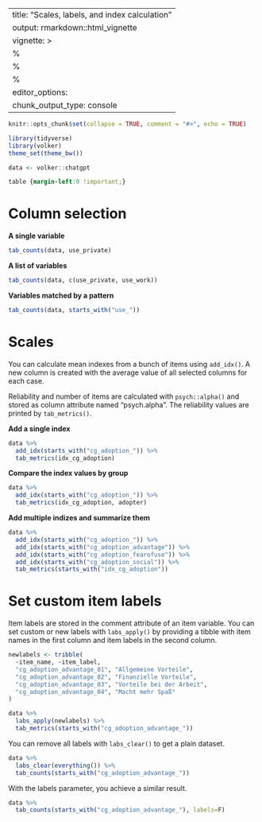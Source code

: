 
---
title: "Scales, labels, and index calculation"
output: rmarkdown::html_vignette
vignette: >
  %\VignetteIndexEntry{Scales, labels, and index calculation}
  %\VignetteEncoding{UTF-8}
  %\VignetteEngine{knitr::rmarkdown}
editor_options: 
  chunk_output_type: console
---

```r
knitr::opts_chunk$set(collapse = TRUE, comment = "#>", echo = TRUE)

library(tidyverse)
library(volker)
theme_set(theme_bw())

data <- volker::chatgpt

```

```css
table {margin-left:0 !important;}
```

# Column selection

**A single variable**
```r
tab_counts(data, use_private)
```


**A list of variables**
```r
tab_counts(data, c(use_private, use_work))
```


**Variables matched by a pattern**
```r
tab_counts(data, starts_with("use_"))
```


# Scales

You can calculate mean indexes from a bunch of items using `add_idx()`. 
A new column is created with the average value of all selected columns
for each case. 

Reliability and number of items are calculated with `psych::alpha()`
and stored as column attribute named "psych.alpha". The reliability values 
are printed by `tab_metrics()`.

**Add a single index**
```r
data %>%
  add_idx(starts_with("cg_adoption_")) %>%
  tab_metrics(idx_cg_adoption)
```

**Compare the index values by group**
```r
data %>%
  add_idx(starts_with("cg_adoption_")) %>%
  tab_metrics(idx_cg_adoption, adopter)
```

**Add multiple indizes and summarize them**
```r
data %>%
  add_idx(starts_with("cg_adoption_")) %>%
  add_idx(starts_with("cg_adoption_advantage")) %>%
  add_idx(starts_with("cg_adoption_fearofuse")) %>%
  add_idx(starts_with("cg_adoption_social")) %>%
  tab_metrics(starts_with("idx_cg_adoption"))
```


# Set custom item labels

Item labels are stored in the comment attribute of an item variable. 
You can set custom or new labels with `labs_apply()` by providing a tibble 
with item names in the first column
and item labels in the second column.

```r
newlabels <- tribble(
  ~item_name, ~item_label,
  "cg_adoption_advantage_01", "Allgemeine Vorteile",
  "cg_adoption_advantage_02", "Finanzielle Vorteile",
  "cg_adoption_advantage_03", "Vorteile bei der Arbeit",
  "cg_adoption_advantage_04", "Macht mehr Spaß"
)

data %>%
  labs_apply(newlabels) %>%
  tab_metrics(starts_with("cg_adoption_advantage_"))
```

You can remove all labels with `labs_clear()` to get a plain dataset.

```r
data %>%
  labs_clear(everything()) %>%
  tab_counts(starts_with("cg_adoption_advantage_"))
```

With the labels parameter, you achieve a similar result.

```r
data %>%
  tab_counts(starts_with("cg_adoption_advantage_"), labels=F)
```

